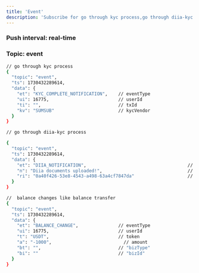 ```yaml
---
title: 'Event'
description: 'Subscribe for go through kyc process,go through diia-kyc process,balance changes '
---
```




### Push interval: real-time

### Topic: event
<RequestExample>

```bash
// go through kyc process
{
  "topic": "event",
  "ts": 1730432289614,
  "data": {
    "et": "KYC_COMPLETE_NOTIFICATION",    // eventType
    "ui": 16775,                          // userId
    "ti": "",                             // txId
    "kv": "SUMSUB"                        // kycVendor
  }
}

// go through diia-kyc process

{
  "topic": "event",
  "ts": 1730432289614,
  "data": {
    "et": "DIIA_NOTIFICATION",                                      // eventType
    "n": "Diia documents uploaded!",                                // notification
    "ri": "0a40f426-53e8-4543-a498-63a4cf7847da"                    // requestId
  }
}

//  balance changes like balance transfer
{
  "topic": "event",
  "ts": 1730432289614,
  "data": {
    "et": "BALANCE_CHANGE",               // eventType
    "ui": 16775,                          // userId
    "t": "USDT",                          // token
    "a": "-1000",                           // amount
    "bt": "",                             // "bizType"
    "bi": ""                              // "bizId"
  }
}
```

</RequestExample>
